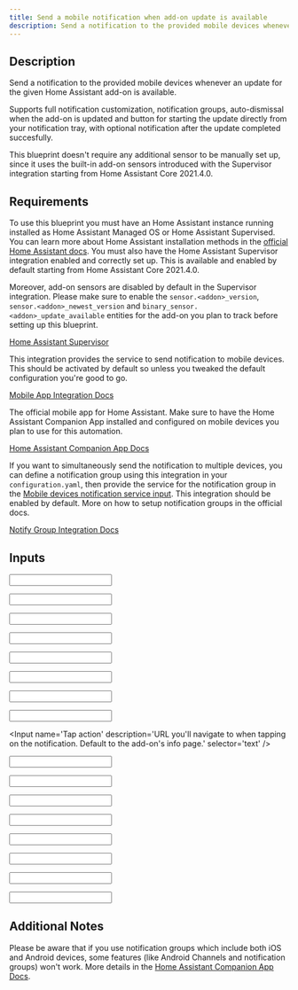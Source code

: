 ```yaml
---
title: Send a mobile notification when add-on update is available
description: Send a notification to the provided mobile devices whenever an update for the given Home Assistant add-on is available.
---
```



<ImportCard id='addon_update_notification' category='automation' />

## Description

Send a notification to the provided mobile devices whenever an update for the given Home Assistant add-on is available.

Supports full notification customization, notification groups, auto-dismissal when the add-on is updated and button for starting the update directly from your notification tray, with optional notification after the update completed succesfully.

This blueprint doesn't require any additional sensor to be manually set up, since it uses the built-in add-on sensors introduced with the Supervisor integration starting from Home Assistant Core 2021.4.0.

## Requirements

<Requirement
 name='Home Assistant Supervisor + Integration'
 required>
To use this blueprint you must have an Home Assistant instance running installed as Home Assistant Managed OS or Home Assistant Supervised.
You can learn more about Home Assistant installation methods in the [official Home Assistant docs](https://www.home-assistant.io/installation/).
You must also have the Home Assistant Supervisor integration enabled and correctly set up. This is available and enabled by default starting from Home Assistant Core 2021.4.0.

Moreover, add-on sensors are disabled by default in the Supervisor integration. Please make sure to enable the `sensor.<addon>_version`, `sensor.<addon>_newest_version` and `binary_sensor.<addon>_update_available` entities for the add-on you plan to track before setting up this blueprint.

[Home Assistant Supervisor](https://www.home-assistant.io/integrations/hassio/)

</Requirement>

<Requirement
 name='Mobile App Integration'
 required>

This integration provides the service to send notification to mobile devices. This should be activated by default so unless you tweaked the default configuration you're good to go.

[Mobile App Integration Docs](https://www.home-assistant.io/integrations/mobile_app/)

</Requirement>

<Requirement
 name='Home Assistant Companion App'
 required>
The official mobile app for Home Assistant. Make sure to have the Home Assistant Companion App installed and configured on mobile devices you plan to use for this automation.

[Home Assistant Companion App Docs](https://companion.home-assistant.io/docs/notifications/notifications-basic#sending-notifications-to-multiple-devices)

</Requirement>

<Requirement
 name='Notify Group Integration'>
If you want to simultaneously send the notification to multiple devices, you can define a notification group using this integration in your `configuration.yaml`, then provide the service for the notification group in the [Mobile devices notification service input](#mobile-devices-notification-service). This integration should be enabled by default. More on how to setup notification groups in the official docs.

[Notify Group Integration Docs](https://www.home-assistant.io/integrations/notify.group/)

</Requirement>

## Inputs

<Input
  name='Add-on'
  description='The add-on to monitor for updates.'
  selector='addon'
  required
/>

<Input
  name='Add-on name'
  description='The add-on name to be displayed in notifications.'
  selector='text'
  required
/>

<Input
  name='Add-on version sensor'
  description='The add-on current version sensor, exposed by the Supervisor.'
  selector='entity'
  required
/>

<Input
  name='Add-on newest version sensor'
  description='The add-on newest version sensor, exposed by the Supervisor.'
  selector='entity'
  required
/>

<Input
  name='Add-on update available sensor'
  description='The add-on update available sensor, exposed by the Supervisor.'
  selector='entity'
  required
/>

<Input
  name='Mobile devices notification service'
  description='The notification service for mobile devices (eg. service.mobile_app_<your_device_id_here>). You can provide both a notify group or a single notify device here.'
  selector='text'
  required
/>

<Input
  name='Notification title'
  description='Title for the update notification. You can use {{ version }}, {{ newest_version }}, and {{ addon_name }} templates to include add-on current version, newest version and name respectively.'
  selector='text'
/>

<Input
  name='Notification message'
  description='Message for the update notification. You can use {{ version }}, {{ newest_version }}, and {{ addon_name }} templates to include add-on current version, newest version and name respectively.'
  selector='text'
/>

<Input
  name='Tap action'
  description='URL you\'ll navigate to when tapping on the notification. Default to the add-on\'s info page.'
  selector='text'
/>

<Input
  name='(Android only) Notification color'
  description='Color for the notifications. You can both type a friendly color name or an hex value.'
  selector='text'
/>

<Input
  name='(Android only) Notification channel'
  description='Android notification channel. Allows to group notifications to then apply custom settings for sound, vibration, etc. Leave blank if you do not want to use this feature.'
  selector='text'
/>

<Input
  name='(Android only) Notification Channel importance'
  description='Android notification channel importance. Allows to define different priority levels for your notifications.'
  selector='select'
/>

<Input
  name='Notification group'
  description='Notification group for the notifications sent with this automation. Use this to group notifications in the notification tray. Leave blank if you do not want to use this feature.'
  selector='text'
/>

<Input
  name='Notification Update Button'
  description='Add a button to the notification for updating the addon.'
  selector='boolean'
/>

<Input
  name='Update success notification'
  description='Send a notification after the addon update triggered by the update button succeed. The notification will use the same settings for group, channel, importance and color from the update available notification.'
  selector='boolean'
/>

<Input
  name='Update success notification title'
  description='Title for the update success notification. You can use {{ version }}, {{ newest_version }}, and {{ addon_name }} templates to include add-on current version, newest version and name respectively.'
  selector='text'
/>

<Input
  name='Update success notification message'
  description='Message for the update success notification. You can use {{ version }}, {{ newest_version }}, and {{ addon_name }} templates to include add-on current version, newest version and name respectively.'
  selector='text'
/>

## Additional Notes

Please be aware that if you use notification groups which include both iOS and Android devices, some features (like Android Channels and notification groups) won't work. More details in the [Home Assistant Companion App Docs](https://companion.home-assistant.io/docs/notifications/notifications-basic#sending-notifications-to-multiple-devices).
